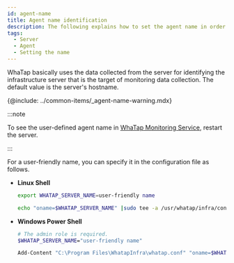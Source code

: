```yaml
---
id: agent-name
title: Agent name identification
description: The following explains how to set the agent name in order to identify the monitoring target.
tags:
  - Server
  - Agent
  - Setting the name
---
```


WhaTap basically uses the data collected from the server for identifying the infrastructure server that is the target of monitoring data collection. The default value is the server's hostname.

{@include: ../common-items/_agent-name-warning.mdx}

:::note

To see the user-defined agent name in [WhaTap Monitoring Service](https://service.whatap.io), restart the server.

:::

For a user-friendly name, you can specify it in the configuration file as follows.

- **Linux Shell**

  ```bash title=SH
  export WHATAP_SERVER_NAME=user-friendly name

  echo "oname=$WHATAP_SERVER_NAME" |sudo tee -a /usr/whatap/infra/conf/whatap.conf
  ```

- **Windows Power Shell** 

  ```bash title=SH
  # The admin role is required.
  $WHATAP_SERVER_NAME="user-friendly name"

  Add-Content "C:\Program Files\WhatapInfra\whatap.conf" "oname=$WHATAP_SERVER_NAME"
  ```
